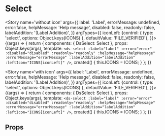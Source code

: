 

<Meta title='atoms/Select' component={Select} />

# Select

<Story name='without icon'
	   args={{
		   label: 'Label',
		   errorMessage: undefined,
		   error:false,
		   helpMessage: 'Help message',
		   disabled: false,
		   readonly: false,
		   labelAddition: '(Label Addition)',
	   }}
	   argTypes={{
		   iconLeft: {control: { type: 'select', options: Object.keys(ICONS) }, defaultValue: 'FILE_VERIFIED'},
	   }}>
	{(args) => {
		return {
			components: { DsSelect: Select },
			props: Object.keys(args),
			template: `<ds-select
				:label="label"
				:error="error"
				:disabled="disabled"
				:readonly="readonly"
				:helpMessage="helpMessage"
				:errorMessage="errorMessage"
				:labelAddition="labelAddition"
				:leftIcon="ICONS[iconLeft]"
			/>`,
			created() {
				this.ICONS = ICONS;
			}
		};
	}}
</Story>

<Story name='with icon'
	   args={{
		   label: 'Label',
		   errorMessage: undefined,
		   error:false,
		   helpMessage: 'Help message',
		   disabled: false,
		   readonly: false,
		   labelAddition: '(Label Addition)',
	   }}
	   argTypes={{
		   iconLeft: {control: { type: 'select', options: Object.keys(ICONS) }, defaultValue: 'FILE_VERIFIED'},
	   }}>
	{(args) => {
		return {
			components: { DsSelect: Select },
			props: Object.keys(args),
			template: `<ds-select
				:label="label"
				:error="error"
				:disabled="disabled"
				:readonly="readonly"
				:helpMessage="helpMessage"
				:errorMessage="errorMessage"
				:labelAddition="labelAddition"
				:leftIcon="ICONS[iconLeft]"
			/>`,
			created() {
				this.ICONS = ICONS;
			}
		};
	}}
</Story>

## Props
<Props of={Select} />